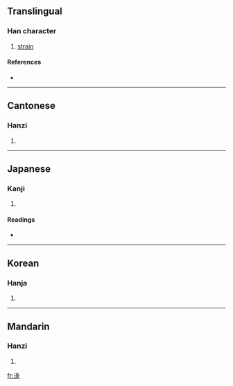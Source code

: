 {{see|渌}}
==Translingual==

===Han character===
{{Han char|rn=85|rad=水|as=08|sn=11|four=3713<sub>2</sub>|canj=水女弓水 (EVNE)}}

# [[strain]]

====References====
* {{Han ref|kx=0630.240|dkj=17666|dj=1033.040|hdz=31664.030|uh=6DE5|ud=28133|bh=D5F1|bd=54769}}

----

==Cantonese==

===Hanzi===
{{yue-hanzi|jyut=|y=luk6}}

# {{defn|Cantonese}}

----

==Japanese==

===Kanji===
{{ja-kanji|grade=|rs=水08}}

# {{defn|Japanese}}

====Readings====
* {{ja-readings|on=[[ろく]] (roku), [[りょく]] (ryoku)|kun=[[こす]] (kosu)}}

----

==Korean==

===Hanja===
{{ko-hanja|hangeul=록>녹|eumhun=|rv=rok>nok|mr=rok>nok|y=lok>nok}}

# {{defn|Korean}}

----

==Mandarin==

===Hanzi===
{{cmn-hanzi|sim=渌|pin=[[lù]] ([[lu4]])|wg=lu<sup>4</sup>}}

# {{defn|Mandarin}}

[[fr:淥]]